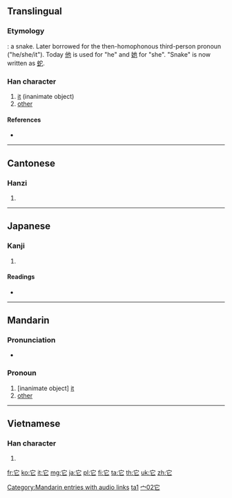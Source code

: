 {{zh-hanzi|{{zh-lookup|它}}}}
{{also|牠}}
==Translingual==

===Etymology===
{{liushu|p}}: a snake. Later borrowed for the then-homophonous third-person pronoun ("he/she/it"). Today [[他]] is used for "he" and [[她]] for "she". "Snake" is now written as [[蛇]].

===Han character===
{{Han char|rn=40|rad=宀|as=02|sn=5|four=3071<sub>1</sub>|canj=十心 (JP)|ids=⿱[[宀]][[匕]]}}

# [[it]] (inanimate object)
# [[other]]

====References====
* {{Han ref|kx=0281.140|dkj=07057|dj=0551.140|hdz=20910.030|uh=5B83|ud=23427|bh=A5A6|bd=42406}}

----

==Cantonese==

===Hanzi===
{{yue-hanzi|jyut=[[taa1]], [[to1]]|y=ta1, to1}}

# {{defn|lang=yue|sort=宀02}}

----

==Japanese==

===Kanji===
{{ja-kanji|grade=|rs=宀02}}

# {{defn|lang=ja|sort=宀02}}

====Readings====
* {{ja-readings|on=[[た]] (ta), [[しゃ]] (sha)|kun=[[へび]] (hebi)}}

----

==Mandarin==

===Pronunciation===
* {{audio|zh-tā.ogg|audio}}

===Pronoun===
{{cmn-pronoun|ts|pin=[[tā]] ([[ta1]])|pint=ta1|rs=宀02}}

# [inanimate object] [[it]]
# [[other]]

[[Category:Mandarin entries with audio links]]
[[Category:cmn:Beginning Mandarin in simplified script|ta1]]
[[Category:cmn:Beginning Mandarin in traditional script|宀02它]]

----

==Vietnamese==

===Han character===
{{vi-hantu|[[tha]], [[dà]], [[đà]]|rs=宀02}}

# {{defn|lang=vi|sort=宀02}}

[[fr:它]]
[[ko:它]]
[[it:它]]
[[mg:它]]
[[ja:它]]
[[pl:它]]
[[fi:它]]
[[ta:它]]
[[th:它]]
[[uk:它]]
[[zh:它]]
